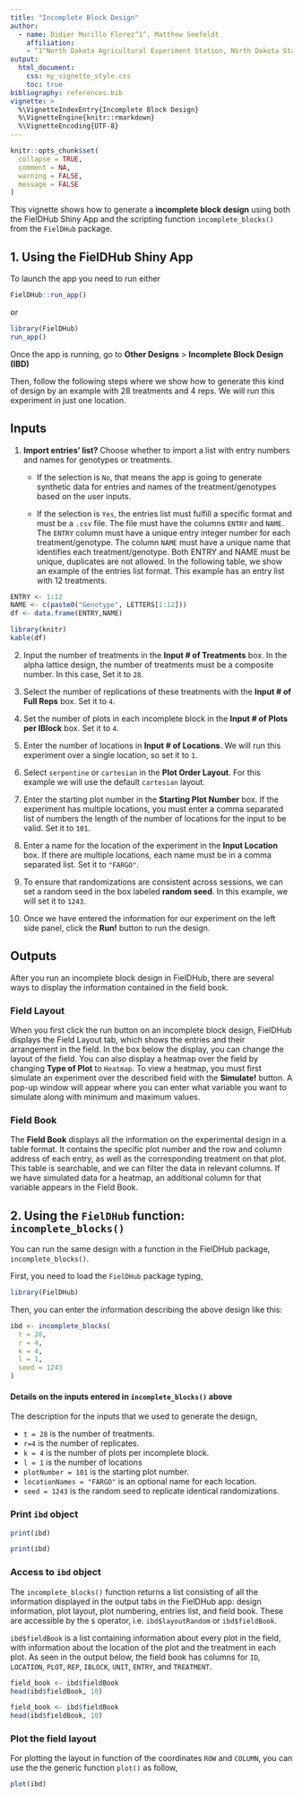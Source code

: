 ```yaml
---
title: "Incomplete Block Design"
author: 
  - name: Didier Murillo Florez^1^, Matthew Seefeldt
    affiliation: 
    - ^1^North Dakota Agricultural Experiment Station, North Dakota State University, USA.
output:
  html_document:
    css: my_vignette_style.css
    toc: true
bibliography: references.bib
vignette: >
  %\VignetteIndexEntry{Incomplete Block Design}
  %\VignetteEngine{knitr::rmarkdown}
  %\VignetteEncoding{UTF-8}
---
```


```r
knitr::opts_chunk$set(
  collapse = TRUE,
  comment = NA,
  warning = FALSE, 
  message = FALSE
)
```

This vignette shows how to generate a **incomplete block design** using both the FielDHub Shiny App and the scripting function `incomplete_blocks()` from the `FielDHub` package.

## 1. Using the FielDHub Shiny App

To launch the app you need to run either

```r
FielDHub::run_app()
```

or

```r
library(FielDHub)
run_app()
```

Once the app is running, go to **Other Designs** > **Incomplete Block Design (IBD)**

Then, follow the following steps where we show how to generate this kind of design by an example with 28 treatments and 4 reps. We will run this experiment in just one location.

## Inputs

1. **Import entries' list?** Choose whether to import a list with entry numbers and names for genotypes or treatments.
    * If the selection is `No`, that means the app is going to generate synthetic data for entries and names of the treatment/genotypes based on the user inputs.

    * If the selection is `Yes`, the entries list must fulfill a specific format and must be a `.csv` file. The file must have the columns `ENTRY` and `NAME`. The `ENTRY` column must have a unique entry integer number for each treatment/genotype. The column `NAME` must have a unique name that identifies each treatment/genotype. Both ENTRY and NAME must be unique, duplicates are not allowed. In the following table, we show an example of the entries list format. This example has an entry list with 12 treatments. 

```r
ENTRY <- 1:12
NAME <- c(paste0("Genotype", LETTERS[1:12]))
df <- data.frame(ENTRY,NAME)
```


```r
library(knitr)
kable(df)
```

2. Input the number of treatments in the **Input # of Treatments** box. In the alpha lattice design, the number of treatments must be a composite number. In this case, Set it to `28`.

3. Select the number of replications of these treatments with the **Input # of Full Reps** box. Set it to `4`.

4. Set the number of plots in each incomplete block in the **Input # of Plots per IBlock** box. Set it to `4`.

5. Enter the number of locations in **Input # of Locations**. We will run this experiment over a single location, so set it to `1`.

6. Select `serpentine` or `cartesian` in the **Plot Order Layout**. For this example we will use the default `cartesian` layout.

7. Enter the starting plot number in the **Starting Plot Number** box. If the experiment has multiple locations, you must enter a comma separated list of numbers the length of the number of locations for the input to be valid. Set it to `101`.

8. Enter a name for the location of the experiment in the **Input Location** box. If there are multiple locations, each name must be in a comma separated list. Set it to `"FARGO"`.

9. To ensure that randomizations are consistent across sessions, we can set a random seed in the box labeled **random seed**. In this example, we will set it to `1243`. 

10. Once we have entered the information for our experiment on the left side panel, click the **Run!** button to run the design.

## Outputs

After you run an incomplete block design in FielDHub, there are several ways to display the information contained in the field book. 

### Field Layout

When you first click the run button on an incomplete block design, FielDHub displays the Field Layout tab, which shows the entries and their arrangement in the field. In the box below the display, you can change the layout of the field. 
You can also display a heatmap over the field by changing **Type of Plot** to `Heatmap`. To view a heatmap, you must first simulate an experiment over the described field with the **Simulate!** button. A pop-up window will appear where you can enter what variable you want to simulate along with minimum and maximum values. 

### Field Book

The **Field Book** displays all the information on the experimental design in a table format. It contains the specific plot number and the row and column address of each entry, as well as the corresponding treatment on that plot. This table is searchable, and we can filter the data in relevant columns. If we have simulated data for a heatmap, an additional column for that variable appears in the Field Book. 

## 2. Using the `FielDHub` function: `incomplete_blocks()`

You can run the same design with a function in the FielDHub package, `incomplete_blocks()`.

First, you need to load the `FielDHub` package typing,

```r
library(FielDHub)
```

Then, you can enter the information describing the above design like this:


```r
ibd <- incomplete_blocks(
  t = 28,
  r = 4,
  k = 4, 
  l = 1,
  seed = 1243
)
```

#### Details on the inputs entered in `incomplete_blocks()` above

The description for the inputs that we used to generate the design,

*   `t = 28` is the number of treatments.
*   `r=4` is the number of replicates.
*   `k = 4` is the number of plots per incomplete block.
*   `l = 1` is the number of locations
*   `plotNumber = 101` is the starting plot number.
*   `locationNames = "FARGO"` is an optional name for each location.
*   `seed = 1243` is the random seed to replicate identical randomizations.


### Print `ibd` object

```r
print(ibd)
```

```r
print(ibd)
```

### Access to `ibd` object

The `incomplete_blocks()` function returns a list consisting of all the information displayed in the output tabs in the FielDHub app: design information, plot layout, plot numbering, entries list, and field book. These are accessible by the `$` operator, i.e. `ibd$layoutRandom` or `ibd$fieldBook`. 

`ibd$fieldBook` is a list containing information about every plot in the field, with information about the location of the plot and the treatment in each plot. As seen in the output below, the field book has columns for `ID`, `LOCATION`, `PLOT`, `REP`, `IBLOCK`, `UNIT`, `ENTRY`, and `TREATMENT`.


```r
field_book <- ibd$fieldBook
head(ibd$fieldBook, 10)
```

```r
field_book <- ibd$fieldBook
head(ibd$fieldBook, 10)
```

### Plot the field layout

For plotting the layout in function of the coordinates `ROW` and `COLUMN`, you can use the the generic function `plot()` as follow,


```r
plot(ibd)

```

<br>
<br>
<br>

